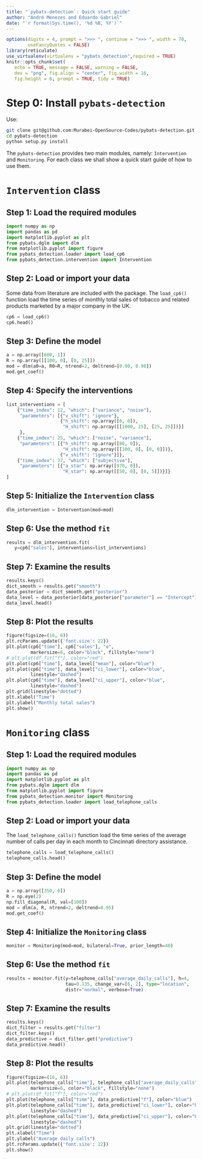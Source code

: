 ```yaml
---
title: "`pybats-detection`: Quick start guide"
author: "André Menezes and Eduardo Gabriel"
date: "`r format(Sys.time(), '%d %B, %Y')`"
---
```


```r
options(digits = 4, prompt = ">>> ", continue = ">>> ", width = 70,
        useFancyQuotes = FALSE)
library(reticulate)
use_virtualenv(virtualenv = "pybats_detection",required = TRUE)
knitr::opts_chunk$set(
   echo = TRUE, message = FALSE, warning = FALSE,
   dev = "png", fig.align = "center", fig.width = 16,
   fig.height = 6, prompt = TRUE, tidy = TRUE)
```

# Step 0: Install `pybats-detection`

Use:

```bash
git clone git@github.com:Murabei-OpenSource-Codes/pybats-detection.git pybats-detection
cd pybats-detection
python setup.py install
```

The `pybats-detection` provides two main modules, namely: `Intervention` and
`Monitoring`. For each class we shall show a quick start guide of how to use
them.

# `Intervention` class

## Step 1: Load the required modules

```python
import numpy as np
import pandas as pd
import matplotlib.pyplot as plt
from pybats.dglm import dlm
from matplotlib.pyplot import figure
from pybats_detection.loader import load_cp6
from pybats_detection.intervention import Intervention
```

## Step 2: Load or import your data

Some data from literature are included with the package. The `load_cp6()`
function load the time series of monthly total sales of tobacco and related
products marketed by a major company in the UK.

```python
cp6 = load_cp6()
cp6.head()
```

## Step 3: Define the model

```python
a = np.array([600, 1])
R = np.array([[100, 0], [0, 25]])
mod = dlm(a0=a, R0=R, ntrend=2, deltrend=[0.90, 0.98])
mod.get_coef()
```

## Step 4: Specify the interventions

```python
list_interventions = [
    {"time_index": 12, "which": ["variance", "noise"],
     "parameters": [{"v_shift": "ignore"},
                    {"h_shift": np.array([0, 0]),
                     "H_shift": np.array([[1000, 25], [25, 25]])}]
     },
    {"time_index": 25, "which": ["noise", "variance"],
     "parameters": [{"h_shift": np.array([80, 0]),
                     "H_shift": np.array([[100, 0], [0, 0]])},
                    {"v_shift": "ignore"}]},
    {"time_index": 37, "which": ["subjective"],
     "parameters": [{"a_star": np.array([970, 0]),
                     "R_star": np.array([[50, 0], [0, 5]])}]}
]
```

## Step 5: Initialize the `Intervention` class

```python
dlm_intervention = Intervention(mod=mod)
```

## Step 6: Use the method `fit`

```python
results = dlm_intervention.fit(
   y=cp6["sales"], interventions=list_interventions)
```

## Step 7: Examine the results

```python
results.keys()
dict_smooth = results.get("smooth")
data_posterior = dict_smooth.get("posterior")
data_level = data_posterior[data_posterior["parameter"] == "Intercept"].copy()
data_level.head()
```

## Step 8: Plot the results

```python
figure(figsize=(16, 6))
plt.rcParams.update({'font.size': 22})
plt.plot(cp6["time"], cp6["sales"], "o",
         markersize=6, color="black", fillstyle="none")
# plt.plot(df_fit["f"], color="red")
plt.plot(cp6["time"], data_level["mean"], color="blue")
plt.plot(cp6["time"], data_level["ci_lower"], color="blue",
         linestyle="dashed")
plt.plot(cp6["time"], data_level["ci_upper"], color="blue",
         linestyle="dashed")
plt.grid(linestyle="dotted")
plt.xlabel("Time")
plt.ylabel("Monthly total sales")
plt.show()
```


# `Monitoring` class

## Step 1: Load the required modules

```python
import numpy as np
import pandas as pd
import matplotlib.pyplot as plt
from pybats.dglm import dlm
from matplotlib.pyplot import figure
from pybats_detection.monitor import Monitoring
from pybats_detection.loader import load_telephone_calls
```

## Step 2: Load or import your data

The `load_telephone_calls()` function load the time series of
the average number of calls per day in each month to Cincinnati directory assistance.

```python
telephone_calls = load_telephone_calls()
telephone_calls.head()
```

## Step 3: Define the model

```python
a = np.array([350, 0])
R = np.eye(2)
np.fill_diagonal(R, val=[100])
mod = dlm(a, R, ntrend=2, deltrend=0.95)
mod.get_coef()
```

## Step 4: Initialize the `Monitoring` class

```python
monitor = Monitoring(mod=mod, bilateral=True, prior_length=40)
```

## Step 6: Use the method `fit`

```python
results = monitor.fit(y=telephone_calls["average_daily_calls"], h=4,
                      tau=0.135, change_var=[6, 2], type="location",
                      distr="normal", verbose=True)
```

## Step 7: Examine the results

```python
results.keys()
dict_filter = results.get("filter")
dict_filter.keys()
data_predictive = dict_filter.get("predictive")
data_predictive.head()
```

## Step 8: Plot the results

```python
figure(figsize=(16, 6))
plt.plot(telephone_calls["time"], telephone_calls["average_daily_calls"], "o",
         markersize=6, color="black", fillstyle="none")
# plt.plot(df_fit["f"], color="red")
plt.plot(telephone_calls["time"], data_predictive["f"], color="blue")
plt.plot(telephone_calls["time"], data_predictive["ci_lower"], color="blue",
         linestyle="dashed")
plt.plot(telephone_calls["time"], data_predictive["ci_upper"], color="blue",
         linestyle="dashed")
plt.grid(linestyle="dotted")
plt.xlabel("Time")
plt.ylabel("Average daily calls")
plt.rcParams.update({'font.size': 22})
plt.show()
```


